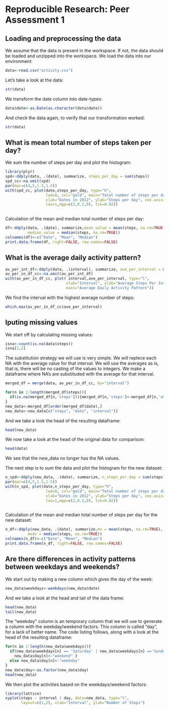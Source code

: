 # Reproducible Research: Peer Assessment 1


## Loading and preprocessing the data

We assume that the data is present in the workspace. If not, the data should be loaded and unzipped into the workspace. We load the data into our environment:

```r
data<-read.csv("activity.csv")
```
 
Let's take a look at the data:

```r
str(data)
```
 
We transform the date column into date-types:

```r
data$date<-as.Date(as.character(data$date))
```
 
And check the data again, to verify that our transformation worked:

```r
str(data)
```


## What is mean total number of steps taken per day?

We sum the number of steps per day and plot the histogram:

```r
library(plyr)
spd<-ddply(data, .(date), summarize, steps_per_day = sum(steps))
spd_cc<-na.omit(spd)
par(mar=c(4,5,1.5,1.5))
with(spd_cc, plot(date,steps_per_day, type="h", 
                  lwd=8, col="gold", main="Total number of steps per day",
                  xlab="Dates in 2012", ylab="Steps per day", cex.axis=0.7,
                  las=1,mgp=c(2,0.2,0), tck=0.02))
 
```


Calculation of the mean and median total number of steps per day:

```r
df<-ddply(data, .(date), summarize,mean_value = mean(steps, na.rm=TRUE), 
          median_value = median(steps, na.rm=TRUE))
colnames(df)<-c("Date", "Mean", "Median")
print.data.frame(df, right=FALSE, row.names=FALSE)
```

## What is the average daily activity pattern?
```r
av_per_int_df<-ddply(data, .(interval), summarize, ave_per_interval = mean(steps, na.rm=TRUE))
av_per_in_df_cc<-na.omit(av_per_int_df)
with(av_per_in_df_cc, plot( interval,ave_per_interval, type="l",
                           xlab="Interval", ylab="Average Steps Per Interval",
                           main="Average Daily Activity Pattern"))
```

We find the interval with the highest average number of steps:

```r
which.max(av_per_in_df_cc$ave_per_interval)
```

## Iputing missing values

We start off by calculating missing values:
```r
isna<-count(is.na(data$steps))
isna[2,2]
```

The substitution strategy we will use is very simple. We will replece each NA with the average value for that interval. We will use the averages as is, that is, there will be no casting of the values to integers. We make a dataframe where NA's are substituded with the average for that interval.

```r
merged_df = merge(data, av_per_in_df_cc, by="interval")

for(n in 1:length(merged_df$steps)){
  if(is.na(merged_df[n,'steps'])){merged_df[n,'steps']<-merged_df[n,'ave_per_interval']}  
}
new_data<-merged_df[order(merged_df$date),]
new_data<-new_data[c("steps", "date", "interval")]
```

And we take a look the head of the resulting dataframe:

```r
head(new_data)
```

We now take a look at the head of the original data for comparison:

```r
head(data)
```

We see that the new_data no longer has the NA values.

The next step is to sum the data and plot the histogram for the new dataset:

```r
n_spd<-ddply(new_data, .(date), summarize, n_steps_per_day = sum(steps))
par(mar=c(4,5,1.5,1.5))
with(n_spd, plot(date,n_steps_per_day, type="h", 
                  lwd=8, col="gold", main="Total number of steps per day",
                  xlab="Dates in 2012", ylab="Steps per day", cex.axis=0.7,
                  las=1,mgp=c(2,0.2,0), tck=0.02))
 
```

Calculation of the mean and median total number of steps per day for the new dataset:

```r
n_df<-ddply(new_data, .(date), summarize,mv = mean(steps, na.rm=TRUE), 
          medv = median(steps, na.rm=TRUE))
colnames(n_df)<-c("Date", "Mean", "Median")
print.data.frame(n_df, right=FALSE, row.names=FALSE)
```

## Are there differences in activity patterns between weekdays and weekends?

We start out by making a new column which gives the day of the week:

```r
new_data$weekdays<-weekdays(new_data$date)
```

And we take a look at the head and tail of the data frame:

```r
head(new_data)
tail(new_data)
```

The "weekday" column is an temporary column that we will use to generate a column with the weekday/weekend factors. This column is called "day", for a lack of better name. The code listing follows, along with a look at the head of the resulting dataframe:

```r
for(n in 1:length(new_data$weekdays)){
  if(new_data$weekdays[n] == 'Saturday' | new_data$weekdays[n] =='Sunday') {
    new_data$day[n]<-"weekend" }
  else new_data$day[n]<-"weekday" 
}
new_data$day<-as.factor(new_data$day)
head(new_data)
```


We then plot the activities based on the weekdays/weekend factors:

```r
library(lattice)
xyplot(steps ~ interval | day, data=new_data, type="l", 
       layout=c(1,2), xlab="Interval", ylab="Number of Steps")
```

